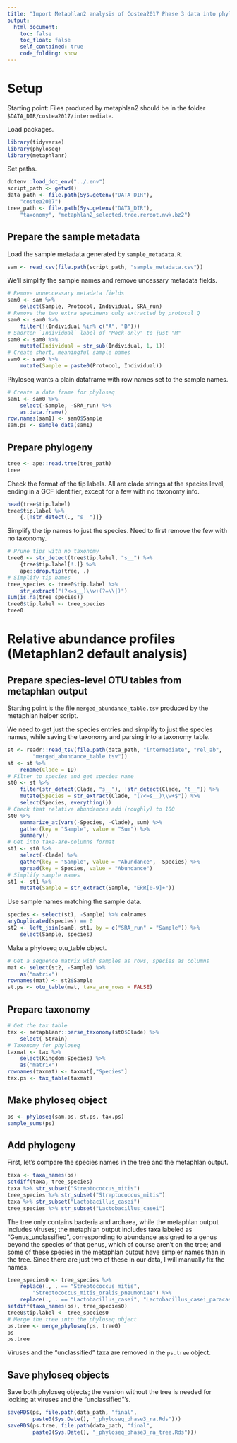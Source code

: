 ```yaml
---
title: "Import Metaphlan2 analysis of Costea2017 Phase 3 data into phyloseq"
output:
  html_document:
    toc: false
    toc_float: false
    self_contained: true
    code_folding: show
---
```


# Setup

Starting point: Files produced by metaphlan2 should be in the folder
`$DATA_DIR/costea2017/intermediate`.

Load packages.
```r
library(tidyverse)
library(phyloseq)
library(metaphlanr)
```
Set paths.
```r
dotenv::load_dot_env("../.env")
script_path <- getwd()
data_path <- file.path(Sys.getenv("DATA_DIR"),
    "costea2017")
tree_path <- file.path(Sys.getenv("DATA_DIR"),
    "taxonomy", "metaphlan2_selected.tree.reroot.nwk.bz2")
```

## Prepare the sample metadata

Load the sample metadata generated by `sample_metadata.R`.
```r
sam <- read_csv(file.path(script_path, "sample_metadata.csv"))
```

We'll simplify the sample names and remove uncessary metadata fields.
```r
# Remove unneccessary metadata fields
sam0 <- sam %>%
    select(Sample, Protocol, Individual, SRA_run)
# Remove the two extra specimens only extracted by protocol Q
sam0 <- sam0 %>%
    filter(!(Individual %in% c("A", "B")))
# Shorten `Individual` label of "Mock-only" to just "M"
sam0 <- sam0 %>%
    mutate(Individual = str_sub(Individual, 1, 1))
# Create short, meaningful sample names
sam0 <- sam0 %>%
    mutate(Sample = paste0(Protocol, Individual))
```

Phyloseq wants a plain dataframe with row names set to the sample names. 
```r
# Create a data frame for phyloseq
sam1 <- sam0 %>%
    select(-Sample, -SRA_run) %>%
    as.data.frame()
row.names(sam1) <- sam0$Sample
sam.ps <- sample_data(sam1)
```

## Prepare phylogeny

```r
tree <- ape::read.tree(tree_path)
tree
```

Check the format of the tip labels. All are clade strings at the species level,
ending in a GCF identifier, except for a few with no taxonomy info.
```r
head(tree$tip.label)
tree$tip.label %>%
    {.[!str_detect(., "s__")]}
```

Simplify the tip names to just the species. Need to first remove the few
with no taxonomy.
```r
# Prune tips with no taxonomy
tree0 <- str_detect(tree$tip.label, "s__") %>%
    {tree$tip.label[!.]} %>%
    ape::drop.tip(tree, .)
# Simplify tip names
tree_species <- tree0$tip.label %>% 
    str_extract("(?<=s__)\\w+(?=\\|)")
sum(is.na(tree_species))
tree0$tip.label <- tree_species
tree0
```

# Relative abundance profiles (Metaphlan2 default analysis)

## Prepare species-level OTU tables from metaphlan output

Starting point is the file `merged_abundance_table.tsv` produced by the
metaphlan helper script.

We need to get just the species entries and simplify to just the species names,
while saving the taxonomy and parsing into a taxonomy table.
```r
st <- readr::read_tsv(file.path(data_path, "intermediate", "rel_ab",
        "merged_abundance_table.tsv"))
st <- st %>%
    rename(Clade = ID)
# Filter to species and get species name
st0 <- st %>%
    filter(str_detect(Clade, "s__"), !str_detect(Clade, "t__")) %>%
    mutate(Species = str_extract(Clade, "(?<=s__)\\w+$")) %>%
    select(Species, everything())
# Check that relative abundances add (roughly) to 100
st0 %>% 
    summarize_at(vars(-Species, -Clade), sum) %>%
    gather(key = "Sample", value = "Sum") %>%
    summary()
# Get into taxa-are-columns format
st1 <- st0 %>%
    select(-Clade) %>%
    gather(key = "Sample", value = "Abundance", -Species) %>%
    spread(key = Species, value = "Abundance")
# Simplify sample names
st1 <- st1 %>%
    mutate(Sample = str_extract(Sample, "ERR[0-9]+"))
```
Use sample names matching the sample data.
```r
species <- select(st1, -Sample) %>% colnames
anyDuplicated(species) == 0
st2 <- left_join(sam0, st1, by = c("SRA_run" = "Sample")) %>%
    select(Sample, species)
```
Make a phyloseq otu_table object.
```r
# Get a sequence matrix with samples as rows, species as columns
mat <- select(st2, -Sample) %>%
    as("matrix")
rownames(mat) <- st2$Sample
st.ps <- otu_table(mat, taxa_are_rows = FALSE)
```

## Prepare taxonomy

```r
# Get the tax table
tax <- metaphlanr::parse_taxonomy(st0$Clade) %>%
    select(-Strain)
# Taxonomy for phyloseq
taxmat <- tax %>%
    select(Kingdom:Species) %>%
    as("matrix")
rownames(taxmat) <- taxmat[,"Species"]
tax.ps <- tax_table(taxmat)
```

## Make phyloseq object

```r
ps <- phyloseq(sam.ps, st.ps, tax.ps)
sample_sums(ps)
```

## Add phylogeny


First, let's compare the species names in the tree and the metaphlan output.
```r
taxa <- taxa_names(ps)
setdiff(taxa, tree_species)
taxa %>% str_subset("Streptococcus_mitis")
tree_species %>% str_subset("Streptococcus_mitis")
taxa %>% str_subset("Lactobacillus_casei")
tree_species %>% str_subset("Lactobacillus_casei")
```
The tree only contains bacteria and archaea, while the metaphlan output
includes viruses; the metaphlan output includes taxa labeled as
"Genus_unclassified", corresponding to abundance assigned to a genus beyond the
species of that genus, which of course aren't on the tree; and some of these
species in the metaphlan output have simpler names than in the tree. Since
there are just two of these in our data, I will manually fix the names.
```r
tree_species0 <- tree_species %>% 
    replace(., . == "Streptococcus_mitis",
        "Streptococcus_mitis_oralis_pneumoniae") %>%
    replace(., . == "Lactobacillus_casei", "Lactobacillus_casei_paracasei")
setdiff(taxa_names(ps), tree_species0)
tree0$tip.label <- tree_species0
# Merge the tree into the phyloseq object
ps.tree <- merge_phyloseq(ps, tree0)
ps
ps.tree
```
Viruses and the "unclassified" taxa are removed in the `ps.tree` object.

## Save phyloseq objects

Save both phyloseq objects; the version without the tree is needed for looking
at viruses and the "unclassified"'s.
```r
saveRDS(ps, file.path(data_path, "final", 
        paste0(Sys.Date(), "_phyloseq_phase3_ra.Rds")))
saveRDS(ps.tree, file.path(data_path, "final", 
        paste0(Sys.Date(), "_phyloseq_phase3_ra_tree.Rds")))
```

